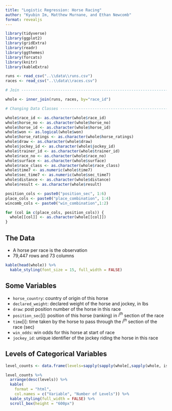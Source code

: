 ```yaml
---
title: "Logistic Regression: Horse Racing"
author: "Kyubin Im, Matthew Murnane, and Ethan Newcomb"
format: revealjs
---
```


```r
library(tidyverse)
library(ggplot2)
library(gridExtra)
library(readr)
library(ggthemes)
library(forcats)
library(knitr)
library(kableExtra)
```

```r
runs <- read_csv("..\\data\\runs.csv")
races <- read_csv("..\\data\\races.csv")

# Join --------------------------------------------------------------------

whole <- inner_join(runs, races, by="race_id")

# Changing Data Classes ---------------------------------------------------

whole$race_id <- as.character(whole$race_id)
whole$horse_no <- as.character(whole$horse_no)
whole$horse_id <- as.character(whole$horse_id)
whole$won <- as.logical(whole$won)
whole$horse_ratings <- as.character(whole$horse_ratings)
whole$draw <- as.character(whole$draw)
whole$jockey_id <- as.character(whole$jockey_id)
whole$trainer_id <- as.character(whole$trainer_id)
whole$race_no <- as.character(whole$race_no)
whole$surface <- as.character(whole$surface)
whole$race_class <- as.character(whole$race_class)
whole$time7 <- as.numeric(whole$time7)
whole$sec_time7 <- as.numeric(whole$sec_time7)
whole$distance <- as.character(whole$distance)
whole$result <- as.character(whole$result)

position_cols <- paste0("position_sec", 1:6)
place_cols <- paste0("place_combination", 1:4)
wincomb_cols <- paste0("win_combination",1:2)

for (col in c(place_cols, position_cols)) {
  whole[[col]] <- as.character(whole[[col]])
}
```

## The Data

- A horse per race is the observation
- 79,447 rows and 73 columns

```r
kable(head(whole)) %>%
  kable_styling(font_size = 15, full_width = FALSE)
```

## Some Variables

- `horse_country`: country of origin of this horse
- `declared_weight`: declared weight of the horse and jockey, in lbs
- `draw`: post position number of the horse in this race
- `position_sec`[i]:  position of this horse (ranking) in $i^{th}$ section of the race
- `time`[i]: time taken by the horse to pass through the $i^{th}$ section of the race (sec)
- `win_odds`: win odds for this horse at start of race
- `jockey_id`: unique identifier of the jockey riding the horse in this race

## Levels of Categorical Variables

```r
level_counts <- data.frame(levels=sapply(sapply(whole[,sapply(whole, is.character)], unique), length))

level_counts %>% 
  arrange(desc(levels)) %>% 
  kable(
    format = "html",
    col.names = c("Variable", "Number of Levels")) %>%
  kable_styling(full_width = FALSE) %>%
  scroll_box(height = "600px") 
```

